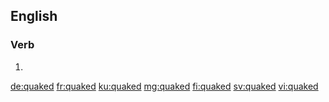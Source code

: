 ==English==

===Verb===
{{head|en|verb form}}

# {{en-past of|quake}}

[[de:quaked]]
[[fr:quaked]]
[[ku:quaked]]
[[mg:quaked]]
[[fi:quaked]]
[[sv:quaked]]
[[vi:quaked]]